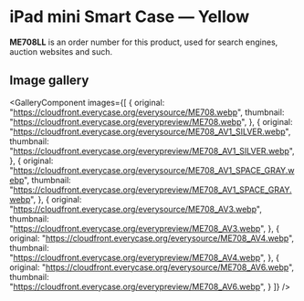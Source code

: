 
# iPad mini Smart Case — Yellow

<Callout type='info' emoji='👉🏻'>**ME708LL** is an order number for this product, used for search engines, auction websites and such.</Callout>

## Image gallery

<GalleryComponent
    images={[
      {
        original: "https://cloudfront.everycase.org/everysource/ME708.webp",
        thumbnail: "https://cloudfront.everycase.org/everypreview/ME708.webp",
      },
      {
        original: "https://cloudfront.everycase.org/everysource/ME708_AV1_SILVER.webp",
        thumbnail: "https://cloudfront.everycase.org/everypreview/ME708_AV1_SILVER.webp",
      },
      {
        original: "https://cloudfront.everycase.org/everysource/ME708_AV1_SPACE_GRAY.webp",
        thumbnail: "https://cloudfront.everycase.org/everypreview/ME708_AV1_SPACE_GRAY.webp",
      },
      {
        original: "https://cloudfront.everycase.org/everysource/ME708_AV3.webp",
        thumbnail: "https://cloudfront.everycase.org/everypreview/ME708_AV3.webp",
      },
      {
        original: "https://cloudfront.everycase.org/everysource/ME708_AV4.webp",
        thumbnail: "https://cloudfront.everycase.org/everypreview/ME708_AV4.webp",
      },
      {
        original: "https://cloudfront.everycase.org/everysource/ME708_AV6.webp",
        thumbnail: "https://cloudfront.everycase.org/everypreview/ME708_AV6.webp",
      }
    ]}
  />
